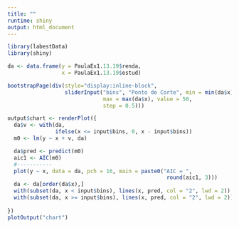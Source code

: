 ```yaml
---
title: ""
runtime: shiny
output: html_document
---
```


```r
library(labestData)
library(shiny)

da <- data.frame(y = PaulaEx1.13.19$renda,
                 x = PaulaEx1.13.19$estud)

bootstrapPage(div(style="display:inline-block",
                  sliderInput("bins", "Ponto de Corte", min = min(da$x),
                              max = max(da$x), value = 50,
                              step = 0.5)))

output$chart <- renderPlot({
  da$v <- with(da,
               ifelse(x <= input$bins, 0, x - input$bins))
  m0 <- lm(y ~ x + v, da)

  da$pred <- predict(m0)
  aic1 <- AIC(m0)
  #-----------
  plot(y ~ x, data = da, pch = 16, main = paste0("AIC = ", 
                                                  round(aic1, 3)))
  da <- da[order(da$x),]
  with(subset(da, x < input$bins), lines(x, pred, col = "2", lwd = 2))
  with(subset(da, x >= input$bins), lines(x, pred, col = "2", lwd = 2))
  
})
plotOutput("chart")

```

